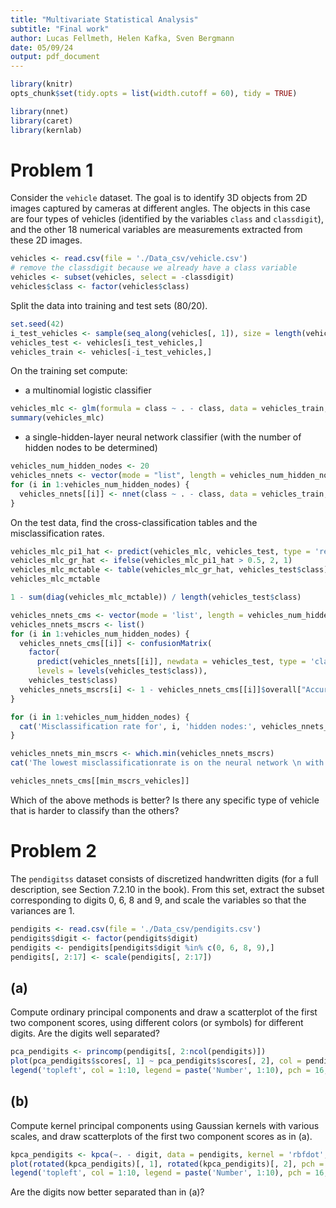 ```yaml
---
title: "Multivariate Statistical Analysis"
subtitle: "Final work"
author: Lucas Fellmeth, Helen Kafka, Sven Bergmann
date: 05/09/24
output: pdf_document
---
```


```r
library(knitr)
opts_chunk$set(tidy.opts = list(width.cutoff = 60), tidy = TRUE)
```
```r
library(nnet)
library(caret)
library(kernlab)
```
# Problem 1

Consider the ``vehicle`` dataset.
The goal is to identify 3D objects from 2D images captured by cameras at different angles.
The objects in this case are four types of vehicles
(identified by the variables ``class`` and ``classdigit``),
and the other 18 numerical variables are measurements extracted from these 2D images.

```r
vehicles <- read.csv(file = './Data_csv/vehicle.csv')
# remove the classdigit because we already have a class variable
vehicles <- subset(vehicles, select = -classdigit)
vehicles$class <- factor(vehicles$class)
```

Split the data into training and test sets (80/20).

```r
set.seed(42)
i_test_vehicles <- sample(seq_along(vehicles[, 1]), size = length(vehicles[, 1]) * 0.2)
vehicles_test <- vehicles[i_test_vehicles,]
vehicles_train <- vehicles[-i_test_vehicles,]
```

On the training set compute:

- a multinomial logistic classifier

```r
vehicles_mlc <- glm(formula = class ~ . - class, data = vehicles_train, family = binomial)
summary(vehicles_mlc)
```

- a single-hidden-layer neural network classifier (with the number of hidden nodes to be determined)

```r
vehicles_num_hidden_nodes <- 20
vehicles_nnets <- vector(mode = "list", length = vehicles_num_hidden_nodes)
for (i in 1:vehicles_num_hidden_nodes) {
  vehicles_nnets[[i]] <- nnet(class ~ . - class, data = vehicles_train, size = i, trace = F)
}
```

On the test data,
find the cross-classification tables and the misclassification rates.

```r
vehicles_mlc_pi1_hat <- predict(vehicles_mlc, vehicles_test, type = 'response')
vehicles_mlc_gr_hat <- ifelse(vehicles_mlc_pi1_hat > 0.5, 2, 1)
vehicles_mlc_mctable <- table(vehicles_mlc_gr_hat, vehicles_test$class)
vehicles_mlc_mctable
```

```r
1 - sum(diag(vehicles_mlc_mctable)) / length(vehicles_test$class)
```

```r
vehicles_nnets_cms <- vector(mode = 'list', length = vehicles_num_hidden_nodes)
vehicles_nnets_mscrs <- list()
for (i in 1:vehicles_num_hidden_nodes) {
  vehicles_nnets_cms[[i]] <- confusionMatrix(
    factor(
      predict(vehicles_nnets[[i]], newdata = vehicles_test, type = 'class'),
      levels = levels(vehicles_test$class)),
    vehicles_test$class)
  vehicles_nnets_mscrs[i] <- 1 - vehicles_nnets_cms[[i]]$overall["Accuracy"]
}
```

```r
for (i in 1:vehicles_num_hidden_nodes) {
  cat('Misclassification rate for', i, 'hidden nodes:', vehicles_nnets_mscrs[[i]], '\n')
}
```

```r
vehicles_nnets_min_mscrs <- which.min(vehicles_nnets_mscrs)
cat('The lowest misclassificationrate is on the neural network \n with', vehicles_nnets_min_mscrs, 'hidden nodes and a rate of', vehicles_nnets_mscrs[[min_mscrs_vehicles]], '.')
```

```r
vehicles_nnets_cms[[min_mscrs_vehicles]]
```

Which of the above methods is better?
Is there any specific type of vehicle that is harder to classify than the others?


# Problem 2

The ``pendigitss`` dataset consists of discretized handwritten digits
(for a full description, see Section 7.2.10 in the book).
From this set, extract the subset corresponding to digits 0, 6, 8 and 9,
and scale the variables so that the variances are 1.

```r
pendigits <- read.csv(file = './Data_csv/pendigits.csv')
pendigits$digit <- factor(pendigits$digit)
pendigits <- pendigits[pendigits$digit %in% c(0, 6, 8, 9),]
pendigits[, 2:17] <- scale(pendigits[, 2:17])
```

## (a)
Compute ordinary principal components and draw a scatterplot of the first two component scores,
using different colors (or symbols) for different digits.
Are the digits well separated?

```r
pca_pendigits <- princomp(pendigits[, 2:ncol(pendigits)])
plot(pca_pendigits$scores[, 1] ~ pca_pendigits$scores[, 2], col = pendigits$digit, pch = 16)
legend('topleft', col = 1:10, legend = paste('Number', 1:10), pch = 16, bty = 'n')
```

## (b)
Compute kernel principal components using Gaussian kernels with various scales,
and draw scatterplots of the first two component scores as in (a).

```r
kpca_pendigits <- kpca(~. - digit, data = pendigits, kernel = 'rbfdot', kpar = list(sigma = 1), features = 2)
plot(rotated(kpca_pendigits)[, 1], rotated(kpca_pendigits)[, 2], pch = 16, col = as.numeric(pendigits$digit))
legend('topleft', col = 1:10, legend = paste('Number', 1:10), pch = 16, bty = 'n')
```

Are the digits now better separated than in (a)?

